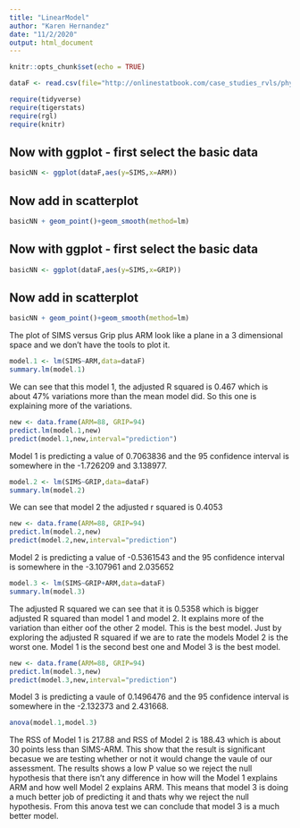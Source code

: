 ```yaml
---
title: "LinearModel"
author: "Karen Hernandez"
date: "11/2/2020"
output: html_document
---
```


```r
knitr::opts_chunk$set(echo = TRUE)
```

```r
dataF <- read.csv(file="http://onlinestatbook.com/case_studies_rvls/physical_strength/data.txt",sep="",header=TRUE) 
```

```r
require(tidyverse)
require(tigerstats)
require(rgl)
require(knitr)
```


## Now with ggplot - first select the basic data

```r
basicNN <- ggplot(dataF,aes(y=SIMS,x=ARM))
```
## Now add in scatterplot

```r
basicNN + geom_point()+geom_smooth(method=lm)
```

## Now with ggplot - first select the basic data

```r
basicNN <- ggplot(dataF,aes(y=SIMS,x=GRIP))
```
## Now add in scatterplot

```r
basicNN + geom_point()+geom_smooth(method=lm)
```

The plot of SIMS versus Grip plus ARM look like a plane in a 3 dimensional space and we don't have the tools to plot it. 



```r
model.1 <- lm(SIMS~ARM,data=dataF)
summary.lm(model.1)
```

We can see that this model 1, the adjusted R squared is 0.467 which is about 47% variations more than the mean model did. So this one is explaining more of the variations. 

```r
new <- data.frame(ARM=88, GRIP=94)
predict.lm(model.1,new)
predict(model.1,new,interval="prediction")
```

Model 1 is predicting a value of 0.7063836 and the 95 confidence interval is somewhere in the -1.726209 and 3.138977.

```r
model.2 <- lm(SIMS~GRIP,data=dataF)
summary.lm(model.2)
``` 

We can see that model 2 the adjusted r squared is 0.4053


```r
new <- data.frame(ARM=88, GRIP=94)
predict.lm(model.2,new)
predict(model.2,new,interval="prediction")
```

Model 2 is predicting a value of -0.5361543 and the 95 confidence interval is somewhere in the -3.107961 and 2.035652

```r
model.3 <- lm(SIMS~GRIP+ARM,data=dataF)
summary.lm(model.3)
``` 

The adjusted R squared we can see that it is 0.5358 which is bigger adjusted R squared than model 1 and model 2. It explains more of the variation than either oof the other 2 model. This is the best model. Just by exploring the adjusted R squared if we are to rate the models Model 2 is the worst one. Model 1 is the second best one and Model 3 is the best model. 

```r
new <- data.frame(ARM=88, GRIP=94)
predict.lm(model.3,new)
predict(model.3,new,interval="prediction")
```

Model 3 is predicting a vaule of 0.1496476 and the 95 confidence interval is somewhere in the -2.132373 and 2.431668.

```r
anova(model.1,model.3)
```

The RSS of Model 1 is 217.88 and RSS of Model 2 is 188.43 which is about 30 points less than SIMS-ARM. This show that the result is significant becasue we are testing whether or not it would change the vaule of our assessment. The results shows a low P value so we reject the null hypothesis that there isn't any difference in how will the Model 1 explains ARM and how well Model 2 explains ARM. This means that model 3 is doing a much better job of predicting it and thats why we reject the null hypothesis. From this anova test we can conclude that model 3 is a much better model.
